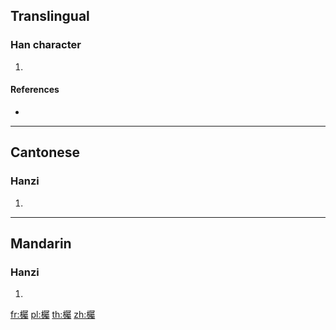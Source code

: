 ==Translingual==

===Han character===
{{Han char|rn=75|rad=木|as=21|sn=25|four=47927|canj=DSEI|ids=⿰木屬}}

# {{defn|Han|sort=木21}}

====References====
* {{Han ref|kx=0564.140|dkj=15968|dj=0953.180|hdz=21326.130|uh=6B18|ud=27416|bh=F8F1|bd=63729}}

----

==Cantonese==

===Hanzi===
{{yue-hanzi|jyut=|y=juk1}}

# {{defn|lang=yue|sort=木21}}

----

==Mandarin==

===Hanzi===
{{cmn-hanzi|pin=[[zhú]] ([[zhu2]])|wg=chu<sup>2</sup>}}

# {{defn|lang=cmn|sort=木21}}

[[fr:欘]]
[[pl:欘]]
[[th:欘]]
[[zh:欘]]